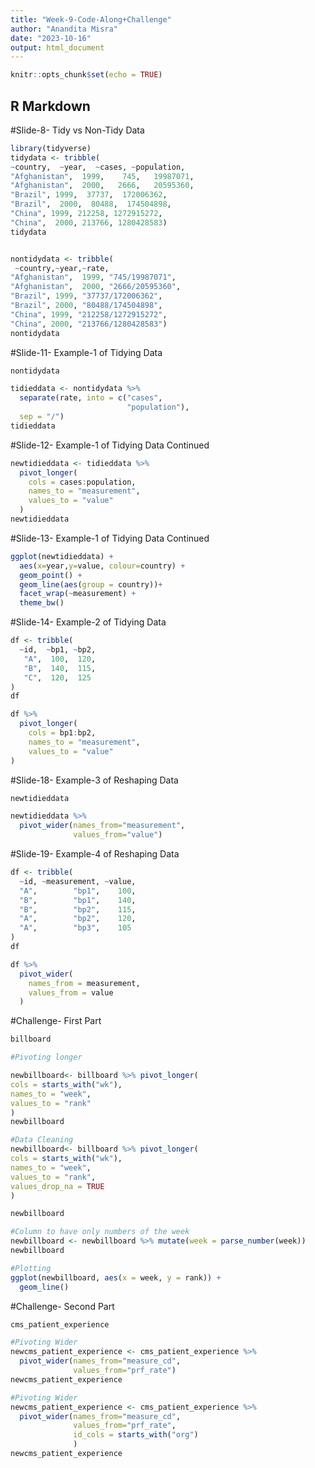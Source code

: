 ```yaml
---
title: "Week-9-Code-Along+Challenge"
author: "Anandita Misra"
date: "2023-10-16"
output: html_document
---
```


```r
knitr::opts_chunk$set(echo = TRUE)
```

## R Markdown

#Slide-8- Tidy vs Non-Tidy Data


```r
library(tidyverse)
tidydata <- tribble(
~country,  ~year,  ~cases, ~population,
"Afghanistan",  1999,    745,   19987071,
"Afghanistan",  2000,   2666,   20595360,
"Brazil", 1999,  37737,  172006362,
"Brazil",  2000,  80488,  174504898,
"China", 1999, 212258, 1272915272,
"China",  2000, 213766, 1280428583)
tidydata


nontidydata <- tribble(
 ~country,~year,~rate,
"Afghanistan",  1999, "745/19987071",
"Afghanistan",  2000, "2666/20595360",
"Brazil", 1999, "37737/172006362",
"Brazil", 2000, "80488/174504898",
"China", 1999, "212258/1272915272",
"China", 2000, "213766/1280428583")
nontidydata
```

#Slide-11- Example-1 of Tidying Data

```r
nontidydata

tidieddata <- nontidydata %>%
  separate(rate, into = c("cases", 
                          "population"),
  sep = "/")
tidieddata

```

#Slide-12- Example-1 of Tidying Data Continued 

```r
newtidieddata <- tidieddata %>%
  pivot_longer(
    cols = cases:population,
    names_to = "measurement",
    values_to = "value"
  )
newtidieddata
```


#Slide-13- Example-1 of Tidying Data Continued 

```r
ggplot(newtidieddata) +
  aes(x=year,y=value, colour=country) +
  geom_point() +
  geom_line(aes(group = country))+
  facet_wrap(~measurement) +
  theme_bw()
```


#Slide-14- Example-2 of Tidying Data

```r
df <- tribble(
  ~id,  ~bp1, ~bp2,
   "A",  100,  120,
   "B",  140,  115,
   "C",  120,  125
) 
df

df %>%
  pivot_longer(
    cols = bp1:bp2,
    names_to = "measurement",
    values_to = "value"
)

```

#Slide-18- Example-3 of Reshaping Data

```r
newtidieddata

newtidieddata %>%
  pivot_wider(names_from="measurement",
              values_from="value")
```


#Slide-19- Example-4 of Reshaping Data

```r
df <- tribble(
  ~id, ~measurement, ~value,
  "A",        "bp1",    100,
  "B",        "bp1",    140,
  "B",        "bp2",    115,
  "A",        "bp2",    120,
  "A",        "bp3",    105
) 
df

df %>%
  pivot_wider(
    names_from = measurement,
    values_from = value
  )

```



#Challenge- First Part

```r
billboard

#Pivoting longer 

newbillboard<- billboard %>% pivot_longer(
cols = starts_with("wk"), 
names_to = "week", 
values_to = "rank"
) 
newbillboard

#Data Cleaning
newbillboard<- billboard %>% pivot_longer(
cols = starts_with("wk"), 
names_to = "week", 
values_to = "rank", 
values_drop_na = TRUE
) 

newbillboard 

#Column to have only numbers of the week
newbillboard <- newbillboard %>% mutate(week = parse_number(week))
newbillboard

#Plotting 
ggplot(newbillboard, aes(x = week, y = rank)) +
  geom_line()

```




#Challenge- Second Part

```r

cms_patient_experience

#Pivoting Wider
newcms_patient_experience <- cms_patient_experience %>%
  pivot_wider(names_from="measure_cd",
              values_from="prf_rate")
newcms_patient_experience

#Pivoting Wider
newcms_patient_experience <- cms_patient_experience %>%
  pivot_wider(names_from="measure_cd",
              values_from="prf_rate", 
              id_cols = starts_with("org")
              )
newcms_patient_experience
```